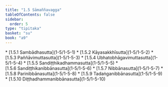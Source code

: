 ```yaml
---
title: "1.5 Sāmaññavagga"
tableOfContents: false
sidebar:
  order: 5
type: "tipitaka"
basket: "su"
book: "a9"
---
```



<DynamicBreadcrumb />



<TableOfContents book="a9" section="1.5">
* [1.5.1 Sambādhasutta](1-5/1-5-1)
* [1.5.2 Kāyasakkhīsutta](1-5/1-5-2)
* [1.5.3 Paññāvimuttasutta](1-5/1-5-3)
* [1.5.4 Ubhatobhāgavimuttasutta](1-5/1-5-4)
* [1.5.5 Sandiṭṭhikadhammasutta](1-5/1-5-5)
* [1.5.6 Sandiṭṭhikanibbānasutta](1-5/1-5-6)
* [1.5.7 Nibbānasutta](1-5/1-5-7)
* [1.5.8 Parinibbānasutta](1-5/1-5-8)
* [1.5.9 Tadaṅganibbānasutta](1-5/1-5-9)
* [1.5.10 Diṭṭhadhammanibbānasutta](1-5/1-5-10)
</TableOfContents>